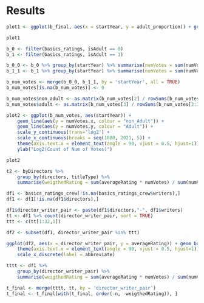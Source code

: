 # Results

```r
plot1 <- ggplot(b_final, aes(x = startYear, y = adult_proportion)) + geom_line() + scale_x_continuous(breaks = seq(1800, 2021, 3)) + theme(axis.text.x = element_text(angle = 90, vjust = 0.5, hjust=1))
```

```r
plot1 
```
```r
b_0 <- filter(basics_ratings, isAdult == 0)
b_1 <- filter(basics_ratings, isAdult == 1)

b_0_0 <- b_0 %>% group_by(startYear) %>% summarise(numVotes = sum(numVotes))
b_1_1 <- b_1 %>% group_by(startYear) %>% summarise(numVotes = sum(numVotes))

b_num_votes <- merge(b_0_0, b_1_1, by = 'startYear', all = TRUE)
b_num_votes[is.na(b_num_votes)] <- 0

b_num_votes$non_adult <- as.matrix(b_num_votes[2] / rowSums(b_num_votes[2:3])) * 100
b_num_votes$adult <- as.matrix(b_num_votes[3] / rowSums(b_num_votes[2:3])) * 100

plot2 <- ggplot(b_num_votes, aes(startYear)) + 
    geom_line(aes(y = numVotes.x, colour = "non_Adult")) + 
    geom_line(aes(y = numVotes.y, colour = "Adult")) + 
    scale_y_continuous(trans='log2') + 
    scale_x_continuous(breaks = seq(1800, 2021, 5)) + 
    theme(axis.text.x = element_text(angle = 90, vjust = 0.5, hjust=1)) + 
    ylab("Log2(Count of Num of Votes)")
```

```r
plot2
```

```r
t2 <- byDirectors %>%
    group_by(directors, titleType) %>%
    summarise(weigthedRating = sum(averageRating * numVotes) / sum(numVotes))
```


```r
df1 <- basics_ratings_crew[!is.na(basics_ratings_crew$writers),]
df1 <- df1[!is.na(df1$directors),]

df1$director_writer_pair <- paste(df1$directors,"-", df1$writers)
tt <- df1 %>% count(director_writer_pair, sort = TRUE)
ttt <- c(tt[1:32,1])

df2 <- subset(df1, director_writer_pair %in% ttt)

ggplot(df2, aes(x = director_writer_pair, y = averageRating)) + geom_boxplot() + 
    theme(axis.text.x = element_text(angle = 90, vjust = 0.5, hjust=1)) + 
    scale_x_discrete(label = abbreviate)

tttt <- df1 %>%
    group_by(director_writer_pair) %>%
    summarise(weigthedRating = sum(averageRating * numVotes) / sum(numVotes))

t_final <- merge(tttt, tt, by = 'director_writer_pair')
t_final <- t_final[with(t_final, order(-n, -weigthedRating)), ]
```